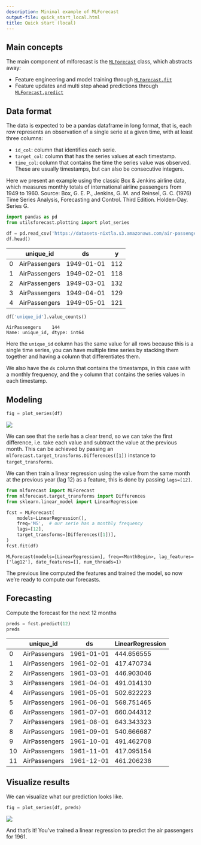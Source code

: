 ```yaml
---
description: Minimal example of MLForecast
output-file: quick_start_local.html
title: Quick start (local)
---
```



## Main concepts

The main component of mlforecast is the
[`MLForecast`](https://Nixtla.github.io/mlforecast/forecast.html#mlforecast)
class, which abstracts away:

-   Feature engineering and model training through
    [`MLForecast.fit`](https://Nixtla.github.io/mlforecast/forecast.html#mlforecast.fit)
-   Feature updates and multi step ahead predictions through
    [`MLForecast.predict`](https://Nixtla.github.io/mlforecast/forecast.html#mlforecast.predict)

## Data format

The data is expected to be a pandas dataframe in long format, that is,
each row represents an observation of a single serie at a given time,
with at least three columns:

-   `id_col`: column that identifies each serie.
-   `target_col`: column that has the series values at each timestamp.
-   `time_col`: column that contains the time the series value was
    observed. These are usually timestamps, but can also be consecutive
    integers.

Here we present an example using the classic Box & Jenkins airline data,
which measures monthly totals of international airline passengers from
1949 to 1960. Source: Box, G. E. P., Jenkins, G. M. and Reinsel, G. C.
(1976) Time Series Analysis, Forecasting and Control. Third Edition.
Holden-Day. Series G.

```python
import pandas as pd
from utilsforecast.plotting import plot_series
```


```python
df = pd.read_csv('https://datasets-nixtla.s3.amazonaws.com/air-passengers.csv', parse_dates=['ds'])
df.head()
```

|     | unique_id     | ds         | y   |
|-----|---------------|------------|-----|
| 0   | AirPassengers | 1949-01-01 | 112 |
| 1   | AirPassengers | 1949-02-01 | 118 |
| 2   | AirPassengers | 1949-03-01 | 132 |
| 3   | AirPassengers | 1949-04-01 | 129 |
| 4   | AirPassengers | 1949-05-01 | 121 |

```python
df['unique_id'].value_counts()
```

``` text
AirPassengers    144
Name: unique_id, dtype: int64
```

Here the `unique_id` column has the same value for all rows because this
is a single time series, you can have multiple time series by stacking
them together and having a column that differentiates them.

We also have the `ds` column that contains the timestamps, in this case
with a monthly frequency, and the `y` column that contains the series
values in each timestamp.

## Modeling

```python
fig = plot_series(df)
```

![](/mlforecast/docs/getting-started/../../figs/quick_start_local__eda.png)

We can see that the serie has a clear trend, so we can take the first
difference, i.e. take each value and subtract the value at the previous
month. This can be achieved by passing an
`mlforecast.target_transforms.Differences([1])` instance to
`target_transforms`.

We can then train a linear regression using the value from the same
month at the previous year (lag 12) as a feature, this is done by
passing `lags=[12]`.

```python
from mlforecast import MLForecast
from mlforecast.target_transforms import Differences
from sklearn.linear_model import LinearRegression
```


```python
fcst = MLForecast(
    models=LinearRegression(),
    freq='MS',  # our serie has a monthly frequency
    lags=[12],
    target_transforms=[Differences([1])],
)
fcst.fit(df)
```

``` text
MLForecast(models=[LinearRegression], freq=<MonthBegin>, lag_features=['lag12'], date_features=[], num_threads=1)
```

The previous line computed the features and trained the model, so now
we’re ready to compute our forecasts.

## Forecasting

Compute the forecast for the next 12 months

```python
preds = fcst.predict(12)
preds
```

|     | unique_id     | ds         | LinearRegression |
|-----|---------------|------------|------------------|
| 0   | AirPassengers | 1961-01-01 | 444.656555       |
| 1   | AirPassengers | 1961-02-01 | 417.470734       |
| 2   | AirPassengers | 1961-03-01 | 446.903046       |
| 3   | AirPassengers | 1961-04-01 | 491.014130       |
| 4   | AirPassengers | 1961-05-01 | 502.622223       |
| 5   | AirPassengers | 1961-06-01 | 568.751465       |
| 6   | AirPassengers | 1961-07-01 | 660.044312       |
| 7   | AirPassengers | 1961-08-01 | 643.343323       |
| 8   | AirPassengers | 1961-09-01 | 540.666687       |
| 9   | AirPassengers | 1961-10-01 | 491.462708       |
| 10  | AirPassengers | 1961-11-01 | 417.095154       |
| 11  | AirPassengers | 1961-12-01 | 461.206238       |

## Visualize results

We can visualize what our prediction looks like.

```python
fig = plot_series(df, preds)
```

![](/mlforecast/docs/getting-started/../../figs/quick_start_local__predictions.png)

And that’s it! You’ve trained a linear regression to predict the air
passengers for 1961.

